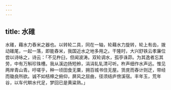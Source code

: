 ```yaml
---
---
---
```

title: 水碓
---



水碓，藉水力舂米之器也。以转轮二具，同在一轴，轮藉水力旋转，轮上有齿，拨动碓尾，一起一落，即能舂米，我国近水之地多用之。干隆时，大兴舒铁云孝廉位尝以诗咏之，诗云：「不见杵臼，但闻波涛。双轮调水，孤亭诛茆。为其逸者忘其劳，中有万斛珍珠槽。我从溪边扬短舲，涓涓轧轧清可听。杵声细作水声远。惟见两岸青山青。吁嗟乎，种一顷田食无粟，拥百城书住无屋。赁庑而舂计则迂，带经而锄良所欲。诚不如桔槔之俯仰，屏风之屈曲，径须结庐傍溪宿。丰年玉，荒年谷，以车代畊水代足，梦回已是黄粱熟。」